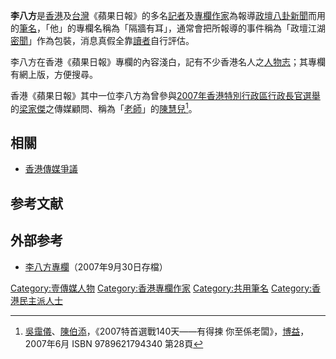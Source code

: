 '''李八方'''是[[蘋果日報_(香港)|香港]]及[[蘋果日報_(台灣)|台灣]]《蘋果日報》的多名[[記者|記者]]及[[專欄作家|專欄作家]]為報導[[政壇|政壇]][[八卦新聞|八卦新聞]]而用的[[筆名|筆名]]，「他」的專欄名稱為「隔牆有耳」，通常會把所報導的事件稱為「政壇江湖[[傳說|密聞]]」作為包裝，消息真假全靠[[讀者|讀者]]自行評估。

李八方在香港《蘋果日報》專欄的內容淺白，記有不少香港名人之[[人物志|人物志]]；其專欄有網上版，方便搜尋。

香港《蘋果日報》其中一位李八方為曾參與[[2007年香港特別行政區行政長官選舉|2007年香港特別行政區行政長官選舉]]的[[梁家傑|梁家傑]]之傳媒顧問、稱為「[[老師|老師]]」的[[陳慧兒|陳慧兒]]<ref>[[吳靄儀|吳靄儀]]、[[陳伯添|陳伯添]]，《2007特首選戰140天——有得揀 你至係老闆》，[[博益|博益]]，2007年6月 ISBN 9789621794340 第28頁</ref>。

==相關==
* [[香港傳媒爭議|香港傳媒爭議]]

==参考文献==
{{Reflist}}

==外部参考==
* [https://web.archive.org/web/20070930204445/http://www1.appledaily.atnext.com/template/apple/art_main.cfm?&iss_id=20070627&sec_id=4104&subsec_id=15333&art_id=7259923&cat_id=45&coln_id=20 李八方專欄]（2007年9月30日存檔）

{{hk-bio-stub}}

[[Category:壹傳媒人物|Category:壹傳媒人物]]
[[Category:香港專欄作家|Category:香港專欄作家]]
[[Category:共用筆名|Category:共用筆名]]
[[Category:香港民主派人士|Category:香港民主派人士]]